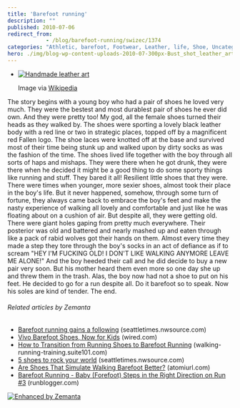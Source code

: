```yaml
---
title: 'Barefoot running'
description: ""
published: 2010-07-06
redirect_from: 
            - /blog/barefoot-running/swizec/1374
categories: "Athletic, barefoot, Footwear, Leather, life, Shoe, Uncategorized"
hero: ./img/blog-wp-content-uploads-2010-07-300px-Bust_shot_leather_art.jpg
---
```


-   [![Handmade leather art](./img/blog-wp-content-uploads-2010-07-300px-Bust_shot_leather_art.jpg "Handmade leather art")](http://en.wikipedia.org/wiki/File:Bust_shot_leather_art.jpeg)

    Image via [Wikipedia](http://en.wikipedia.org/wiki/File:Bust_shot_leather_art.jpeg)

The story begins with a young boy who had a pair of shoes he loved very much. They were the bestest and most durablest pair of shoes he ever did own. And they were pretty too! My god, all the female shoes turned their heads as they walked by. The shoes were sporting a lovely black leather body with a red line or two in strategic places, topped off by a magnificent red Fallen logo. The shoe laces were knotted off at the base and survived most of their time being stunk up and walked upon by dirty socks as was the fashion of the time. The shoes lived life together with the boy through all sorts of haps and mishaps. They were there when he got drunk, they were there when he decided it might be a good thing to do some sporty things like running and stuff. They bared it all! Resilient little shoes that they were. There were times when younger, more sexier shoes, almost took their place in the boy's life. But it never happened, somehow, through some turn of fortune, they always came back to embrace the boy's feet and make the nasty experience of walking all lovely and comfortable and just like he was floating about on a cushion of air. But despite all, they were getting old. There were giant holes gaping from pretty much everywhere. Their posterior was old and battered and nearly mashed up and eaten through like a pack of rabid wolves got their hands on them. Almost every time they made a step they tore through the boy's socks in an act of defiance as if to scream "HEY I'M FUCKING OLD! I DON'T LIKE WALKING ANYMORE LEAVE ME ALONE!" And the boy heeded their call and he did decide to buy a new pair very soon. But his mother heard them even more so one day she up and threw them in the trash. Alas, the boy now had not a shoe to put on his feet. He decided to go for a run despite all. Do it barefoot so to speak. Now his soles are kind of tender. The end.

###### Related articles by Zemanta

-   [Barefoot running gains a following](http://seattletimes.nwsource.com/html/health/2012236317_barefoot02.html?syndication=rss) (seattletimes.nwsource.com)
-   [Vivo Barefoot Shoes, Now for Kids](http://www.wired.com/geekdad/2010/06/vivo-barefoot-shoes-now-for-kids/) (wired.com)
-   [How to Transition from Running Shoes to Barefoot Running](http://walking-running-training.suite101.com/article.cfm/how-to-transition-from-running-shoes-to-barefoot-running) (walking-running-training.suite101.com)
-   [5 shoes to rock your world](http://seattletimes.nwsource.com/html/health/2012287080_shoeshealth06.html?syndication=rss) (seattletimes.nwsource.com)
-   [Are Shoes That Simulate Walking Barefoot Better?](http://www.atomiurl.com/are-shoes-that-simulate-walking-barefoot-better) (atomiurl.com)
-   [Barefoot Running - Baby (Forefoot) Steps in the Right Direction on Run #3](http://www.runblogger.com/2010/06/barefoot-running-baby-forefoot-steps-in.html) (runblogger.com)

[![Enhanced by Zemanta](http://img.zemanta.com/zemified_e.png?x-id=7eed4716-4cd2-4eb7-94b3-ffbec15314ed)](http://www.zemanta.com/ "Enhanced by Zemanta")
